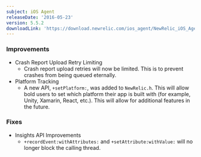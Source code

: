 ```yaml
---
subject: iOS Agent
releaseDate: '2016-05-23'
version: 5.5.2
downloadLink: 'https://download.newrelic.com/ios_agent/NewRelic_iOS_Agent_5.5.2.zip'
---
```


### Improvements

* Crash Report Upload Retry Limiting
  * Crash report upload retries will now be limited. This is to prevent crashes from being queued eternally.
* Platform Tracking
  * A new API, `+setPlatform:`, was added to `NewRelic.h`. This will allow bold users to set which platform their app is built with (for example, Unity, Xamarin, React, etc.). This will allow for additional features in the future.

### Fixes

* Insights API Improvements
  * `+recordEvent:withAttributes:` and `+setAttribute:withValue:` will no longer block the calling thread.
